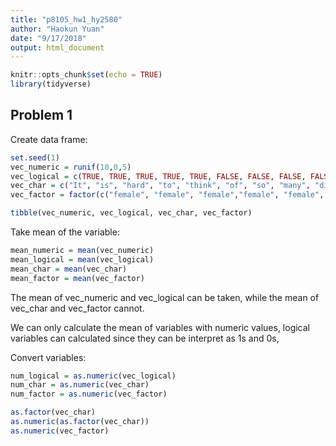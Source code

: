 ```yaml
---
title: "p8105_hw1_hy2580"
author: "Haokun Yuan"
date: "9/17/2018"
output: html_document
---
```


```r
knitr::opts_chunk$set(echo = TRUE)
library(tidyverse)
```

## Problem 1

Create data frame:

```r
set.seed(1)
vec_numeric = runif(10,0,5)
vec_logical = c(TRUE, TRUE, TRUE, TRUE, TRUE, FALSE, FALSE, FALSE, FALSE, FALSE)
vec_char = c("It", "is", "hard", "to", "think", "of", "so", "many", "different", "characters")
vec_factor = factor(c("female", "female", "female","female", "female", "male", "male", "male", "male", "male"))

tibble(vec_numeric, vec_logical, vec_char, vec_factor)
```

Take mean of the variable:

```r
mean_numeric = mean(vec_numeric)
mean_logical = mean(vec_logical)
mean_char = mean(vec_char)
mean_factor = mean(vec_factor)
```
The mean of vec_numeric and vec_logical can be taken, while the mean of vec_char and vec_factor cannot.

We can only calculate the mean of variables with numeric values, logical variables can calculated since they can be interpret as 1s and 0s,

Convert variables:

```r
num_logical = as.numeric(vec_logical)
num_char = as.numeric(vec_char)
num_factor = as.numeric(vec_factor)
```

```r
as.factor(vec_char)
as.numeric(as.factor(vec_char))
as.numeric(vec_factor)
```



